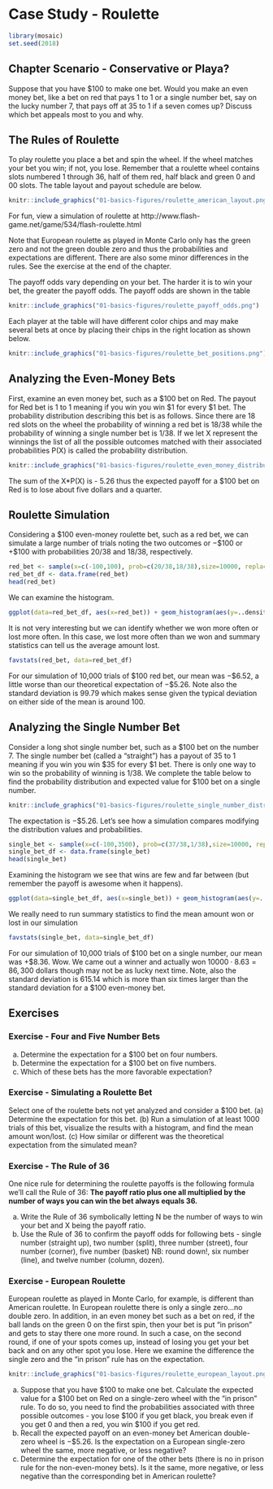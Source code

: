 # Case Study - Roulette {#case_study_roulette}

```r
library(mosaic)
set.seed(2018)
```


## Chapter Scenario - Conservative or Playa? {#chapter_scenario_conservative_or_playa}

Suppose that you have $100 to make one bet. Would you make an even money bet, like a bet on red that pays 1 to 1 or a single number bet, say on the lucky number 7, that pays off at 35 to 1 if a seven comes up? Discuss which bet appeals most to you and why.

## The Rules of Roulette {#the_rules_of_roulette}

To play roulette you place a bet and spin the wheel. If the wheel matches your bet you win; if not, you lose. Remember that a roulette wheel contains slots numbered 1 through 36, half of them red, half black and green 0 and 00 slots.  The table layout and payout schedule are below.

```r
knitr::include_graphics("01-basics-figures/roulette_american_layout.png")
```

For fun, view a simulation of roulette at 
http://www.flash-game.net/game/534/flash-roulette.html 

Note that European roulette as played in Monte Carlo only has the green zero and not the green double zero and thus the probabilities and expectations are different. There are also some minor differences in the rules. See the exercise at the end of the chapter. 

The payoff odds vary depending on your bet. The harder it is to win your bet, the greater the payoff odds. The payoff odds are shown in the table 

```r
knitr::include_graphics("01-basics-figures/roulette_payoff_odds.png")
```

Each player at the table will have different color chips and may make several bets at once by placing their chips in the right location as shown below.

```r
knitr::include_graphics("01-basics-figures/roulette_bet_positions.png")
```

## Analyzing the Even-Money Bets {#analyzing_the_even_money_bets}

First, examine an even money bet, such as a $\$100$ bet on Red. The payout for Red bet is 1 to 1 meaning if you win you win $\$1$ for every $\$1$ bet. The probability distribution describing this bet is as follows. Since there are 18 red slots on the wheel the probability of winning a red bet is 18/38 while the probability of winning a single number bet is 1/38. If we let X represent the winnings the list of all the possible outcomes matched with their associated probabilities P(X) is called the probability distribution.

```r
knitr::include_graphics("01-basics-figures/roulette_even_money_distribution.png")
```

The sum of the X*P(X) is  - 5.26 thus the expected payoff for a $100 bet on Red is to lose about five dollars and a quarter.

## Roulette Simulation {#roulette_simulation}

Considering a $\$100$ even-money roulette bet, such as a red bet, we can simulate a large number of trials noting the two outcomes or $-\$100$ or $+\$100$ with probabilities $20/38$ and $18/38$, respectively.

```r
red_bet <- sample(x=c(-100,100), prob=c(20/38,18/38),size=10000, replace = TRUE)
red_bet_df <- data.frame(red_bet)
head(red_bet)
```

We can examine the histogram.

```r
ggplot(data=red_bet_df, aes(x=red_bet)) + geom_histogram(aes(y=..density..), binwidth = 10)
```

It is not very interesting but we can identify whether we won more often or lost more often. In this case, we lost more often than we won and summary statistics can tell us the average amount lost.

```r
favstats(red_bet, data=red_bet_df)
```

For our simulation of 10,000 trials of $\$100$ red bet, our mean was $-\$6.52$, a little worse than our theoretical expectation of $-\$5.26$. Note also the standard deviation is $99.79$ which makes sense given the typical deviation on either side of the mean is around $100$.

## Analyzing the Single Number Bet {#analyzing_the_single_number_bet}

Consider a long shot single number bet, such as a $\$100$ bet on the number 7. The single number bet (called a “straight”) has a payout of 35 to 1 meaning if you win you win $\$35$ for every $\$1$ bet. There is only one way to win so the probability of winning is 1/38. We complete the table below to find the probability distribution and expected value for $\$100$ bet on a single number.

```r
knitr::include_graphics("01-basics-figures/roulette_single_number_distribution.png")
```

The expectation is $-\$5.26$. Let's see how a simulation compares modifying the distribution values and probabilities. 

```r
single_bet <- sample(x=c(-100,3500), prob=c(37/38,1/38),size=10000, replace = TRUE)
single_bet_df <- data.frame(single_bet)
head(single_bet)
```

Examining the histogram we see that wins are few and far between (but remember the payoff is awesome when it happens).

```r
ggplot(data=single_bet_df, aes(x=single_bet)) + geom_histogram(aes(y=..density..), binwidth = 50)
```

We really need to run summary statistics to find the mean amount won or lost in our simulation

```r
favstats(single_bet, data=single_bet_df)
```

For our simulation of 10,000 trials of $\$100$ bet on a single number, our mean was $+\$8.36$. Wow. We came out a winner and actually won $10000 \cdot 8.63=86,300$ dollars though may not be as lucky next time. Note, also the standard deviation is $615.14$ which is more than six times larger than the standard deviation for a $\$100$ even-money bet.


## Exercises {#exercises}

### Exercise - Four and Five Number Bets

(a) Determine the expectation for a $\$100$ bet on four numbers.
(b) Determine the expectation for a $\$100$ bet on five numbers.
(c) Which of these bets has the more favorable expectation?

### Exercise - Simulating a Roulette Bet
Select one of the roulette bets not yet analyzed and consider a $\$100$ bet. 
(a) Determine the expectation for this bet.
(b) Run a simulation of at least 1000 trials of this bet, visualize the results with a histogram, and find the mean amount won/lost.
(c) How similar or different was the theoretical expectation from the simulated mean?


### Exercise - The Rule of 36
One nice rule for determining the roulette payoffs is the following formula we’ll call the Rule of 36: **The payoff ratio plus one all multiplied by the number of ways you can win the bet always equals 36.**

(a) Write the Rule of 36 symbolically letting N be the number of ways to win your bet and X being the payoff ratio.
(b) Use the Rule of 36 to confirm the payoff odds for following bets - single number (straight up), two number (split), three number (street), four number (corner), five number (basket) NB: round down!, six number (line), and twelve number (column, dozen). 


### Exercise - European Roulette
European roulette as played in Monte Carlo, for example, is different than American roulette. In European roulette there is only a single zero…no double zero. In addition, in an even money bet such as a bet on red, if the ball lands on the green 0 on the first spin, then your bet is put “in prison” and gets to stay there one more round. In such a case, on the second round, if one of your spots comes up, instead of losing you get your bet back and on any other spot you lose. Here we examine the difference the single zero and the “in prison” rule has on the expectation.

```r
knitr::include_graphics("01-basics-figures/roulette_european_layout.png")
```

(a) Suppose that you have $\$100$ to make one bet. Calculate the expected value for a $\$100$ bet on Red on a single-zero wheel with the “in prison” rule. To do so, you need to find the probabilities associated with three possible outcomes - you lose $\$100$ if you get black, you break even if you get 0 and then a red, you win $\$100$ if you get red.
(b) Recall the expected payoff on an even-money bet American double-zero wheel is $-\$5.26$. Is the expectation on a European single-zero wheel the same, more negative, or less negative? 
(c) Determine the expectation for one of the other bets (there is no in prison rule for the non-even-money bets). Is it the same, more negative, or less negative than the corresponding bet in American roulette?
